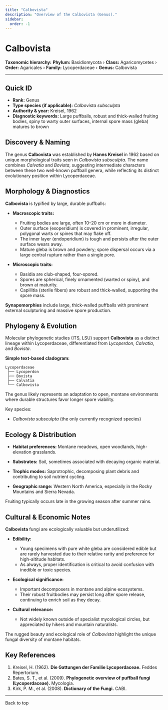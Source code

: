 ```yaml
---
title: "Calbovista"
description: "Overview of the Calbovista (Genus)."
sidebar:
  order: -1
---
```



# Calbovista <Badge variant="note" text="Genus" />

**Taxonomic hierarchy:** **Phylum:** Basidiomycota › **Class:** Agaricomycetes › **Order:** Agaricales › **Family:** Lycoperdaceae › **Genus:** Calbovista

---

## Quick ID
* **Rank:** Genus  
* **Type species (if applicable):** _Calbovista subsculpta_  
* **Authority & year:** Kreisel, 1962  
* **Diagnostic keywords:** Large puffballs, robust and thick-walled fruiting bodies, spiny to warty outer surfaces, internal spore mass (gleba) matures to brown  

## Discovery & Naming
The genus **Calbovista** was established by **Hanns Kreisel** in 1962 based on unique morphological traits seen in _Calbovista subsculpta_. The name combines _Calvatia_ and _Bovista_, suggesting intermediate characters between these two well-known puffball genera, while reflecting its distinct evolutionary position within Lycoperdaceae.

## Morphology & Diagnostics
**Calbovista** is typified by large, durable puffballs:

- **Macroscopic traits:**
  - Fruiting bodies are large, often 10–20 cm or more in diameter.
  - Outer surface (exoperidium) is covered in prominent, irregular, polygonal warts or spines that may flake off.
  - The inner layer (endoperidium) is tough and persists after the outer surface wears away.
  - Mature gleba is brown and powdery; spore dispersal occurs via a large central rupture rather than a single pore.

- **Microscopic traits:**
  - Basidia are club-shaped, four-spored.
  - Spores are spherical, finely ornamented (warted or spiny), and brown at maturity.
  - Capillitia (sterile fibers) are robust and thick-walled, supporting the spore mass.

**Synapomorphies** include large, thick-walled puffballs with prominent external sculpturing and massive spore production.

## Phylogeny & Evolution
Molecular phylogenetic studies (ITS, LSU) support **Calbovista** as a distinct lineage within Lycoperdaceae, differentiated from _Lycoperdon_, _Calvatia_, and _Bovista_.

**Simple text-based cladogram:**
```
Lycoperdaceae
 ├── Lycoperdon
 ├── Bovista
 ├── Calvatia
 └── Calbovista
```
The genus likely represents an adaptation to open, montane environments where durable structures favor longer spore viability.

Key species:

- _Calbovista subsculpta_ (the only currently recognized species)

## Ecology & Distribution
- **Habitat preferences:** Montane meadows, open woodlands, high-elevation grasslands.
- **Substrates:** Soil, sometimes associated with decaying organic material.
- **Trophic modes:** Saprotrophic, decomposing plant debris and contributing to soil nutrient cycling.

- **Geographic range:** Western North America, especially in the Rocky Mountains and Sierra Nevada.

Fruiting typically occurs late in the growing season after summer rains.

## Cultural & Economic Notes
**Calbovista** fungi are ecologically valuable but underutilized:

- **Edibility:**
  - Young specimens with pure white gleba are considered edible but are rarely harvested due to their relative rarity and preference for high-altitude habitats.
  - As always, proper identification is critical to avoid confusion with inedible or toxic species.

- **Ecological significance:**
  - Important decomposers in montane and alpine ecosystems.
  - Their robust fruitbodies may persist long after spore release, continuing to enrich soil as they decay.

- **Cultural relevance:**
  - Not widely known outside of specialist mycological circles, but appreciated by hikers and mountain naturalists.

The rugged beauty and ecological role of _Calbovista_ highlight the unique fungal diversity of montane habitats.

## Key References
1. Kreisel, H. (1962). **Die Gattungen der Familie Lycoperdaceae.** Feddes Repertorium.  
2. Bates, S. T., et al. (2009). **Phylogenetic overview of puffball fungi (Lycoperdaceae).** Mycologia.  
3. Kirk, P. M., et al. (2008). **Dictionary of the Fungi.** CABI.  

---

<LinkButton href="#top" variant="minimal" icon="arrow-up">
  Back to top
</LinkButton>
